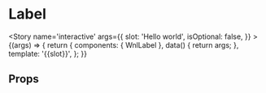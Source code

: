 
<Meta title='atoms/Label' component={WnlLabel} />

# Label

<Story name='interactive'
    args={{
        slot: 'Hello world',
        isOptional: false,
    }}
    >
    {(args) => {
        return {
            components: { WnlLabel },
            data() {
                return args;
            },
            template: '<wnl-label :is-optional="isOptional" >{{slot}}</wnl-label>',
        };
    }}
</Story>

## Props

<Props of={WnlLabel} />
